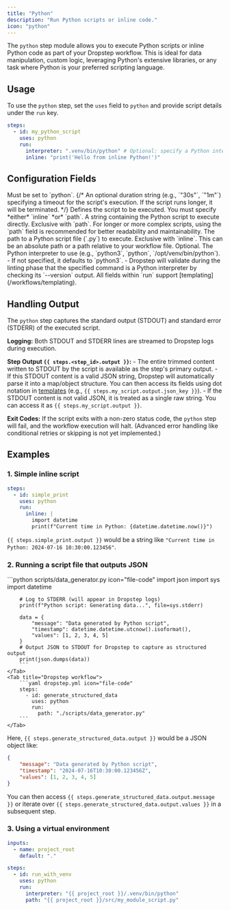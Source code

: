 ```yaml
---
title: "Python"
description: "Run Python scripts or inline code."
icon: "python"
---
```


The `python` step module allows you to execute Python scripts or inline Python code as part of your Dropstep workflow. This is ideal for data manipulation, custom logic, leveraging Python's extensive libraries, or any task where Python is your preferred scripting language.

## Usage

To use the `python` step, set the `uses` field to `python` and provide script details under the `run` key.

```yaml dropstep.yml icon="file-code"
steps:
  - id: my_python_script
    uses: python
    run:
      interpreter: ".venv/bin/python" # Optional: specify a Python interpreter
      inline: "print('Hello from inline Python!')"
```

## Configuration Fields

<ParamField path="uses" type="string" required="true">
    Must be set to `python`.
</ParamField>
{/* <ParamField path="timeout" type="string">
An optional duration string (e.g., `"30s"`, `"1m"`) specifying a timeout for the script's execution. If the script runs longer, it will be terminated.
</ParamField> */}
<ParamField path="run" type="object" required="true">
    Defines the script to be executed. You must specify *either* `inline` *or* `path`.
    <Expandable title="properties" defaultOpen>
        <ParamField path="inline" type="string">
            A string containing the Python script to execute directly. Exclusive with `path`.
            <Note>
                For longer or more complex scripts, using the `path` field is recommended for better readability and maintainability.
            </Note>
        </ParamField>
        <ParamField path="path" type="string">
            The path to a Python script file (`.py`) to execute. Exclusive with `inline`. This can be an absolute path or a path relative to your workflow file.
        </ParamField>
        <ParamField path="interpreter" type="string" default="python3">
            Optional. The Python interpreter to use (e.g., `python3`, `python`, `/opt/venv/bin/python`).
            - If not specified, it defaults to `python3`.
            - Dropstep will validate during the linting phase that the specified command is a Python interpreter by checking its `--version` output.
        </ParamField>
    </Expandable>
</ParamField>
<Info>
    All fields within `run` support [templating](/workflows/templating).
</Info>

## Handling Output

The `python` step captures the standard output (STDOUT) and standard error (STDERR) of the executed script.

**Logging:** Both STDOUT and STDERR lines are streamed to Dropstep logs during execution.

**Step Output `{{ steps.<step_id>.output }}`:** 
    - The entire trimmed content written to STDOUT by the script is available as the step's primary output. 
    - If this STDOUT content is a valid JSON string, Dropstep will automatically parse it into a map/object structure. You can then access its fields using dot notation in [templates](/workflows/templating) (e.g., `{{ steps.my_script.output.json_key }}`).
    - If the STDOUT content is not valid JSON, it is treated as a single raw string. You can access it as `{{ steps.my_script.output }}`.

**Exit Codes:** If the script exits with a non-zero status code, the `python` step will fail, and the workflow execution will halt. (Advanced error handling like conditional retries or skipping is not yet implemented.)

## Examples

### 1. Simple inline script

```yaml dropstep.yml icon="file-code"
steps:
  - id: simple_print
    uses: python
    run:
      inline: |
        import datetime
        print(f"Current time in Python: {datetime.datetime.now()}")
```

`{{ steps.simple_print.output }}` would be a string like `"Current time in Python: 2024-07-16 10:30:00.123456"`.

### 2. Running a script file that outputs JSON

<Tabs>
    <Tab title="Script file">
        ```python scripts/data_generator.py icon="file-code"
        import json
        import sys
        import datetime

        # Log to STDERR (will appear in Dropstep logs)
        print(f"Python script: Generating data...", file=sys.stderr)

        data = {
            "message": "Data generated by Python script",
            "timestamp": datetime.datetime.utcnow().isoformat(),
            "values": [1, 2, 3, 4, 5]
        }
        # Output JSON to STDOUT for Dropstep to capture as structured output
        print(json.dumps(data))
        ```
    </Tab>
    <Tab title="Dropstep workflow">
        ```yaml dropstep.yml icon="file-code"
        steps:
          - id: generate_structured_data
            uses: python
            run:
              path: "./scripts/data_generator.py"
        ```
    </Tab>
</Tabs>

Here, `{{ steps.generate_structured_data.output }}` would be a JSON object like:

```json
{
    "message": "Data generated by Python script",
    "timestamp": "2024-07-16T10:30:00.123456Z",
    "values": [1, 2, 3, 4, 5]
}
```

You can then access `{{ steps.generate_structured_data.output.message }}` or iterate over `{{ steps.generate_structured_data.output.values }}` in a subsequent step.

### 3. Using a virtual environment

```yaml dropstep.yml icon="file-code"
inputs:
  - name: project_root
    default: "."

steps:
  - id: run_with_venv
    uses: python
    run:
      interpreter: "{{ project_root }}/.venv/bin/python"
      path: "{{ project_root }}/src/my_module_script.py"
```